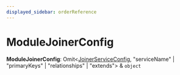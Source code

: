 ```yaml
---
displayed_sidebar: orderReference
---
```



# ModuleJoinerConfig

 **ModuleJoinerConfig**: Omit&#60;[JoinerServiceConfig](../../interfaces/order.JoinerServiceConfig/page.mdx), "serviceName" \| "primaryKeys" \| "relationships" \| "extends"&#62; & `object`
